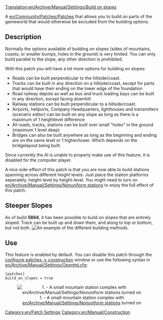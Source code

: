 [[Translation:en/Archive/Manual/Settings/Build on slopes]]
[[Category:en/Patch Settings]]
[[Category:en/Manual/Construction]]

A [[en/Community/Patches/Patches]] that allows you to build on parts of the gameworld that would otherwise be excluded from the building options.

== Description ==
Normally the options available of building on slopes (sides of mountains, coasts, or smaller bumps, holes in the ground) is very limited. You can only build parallel to the slope, any other direction is prohibited.

With this patch you will have a lot more options for building on slopes:
*Roads can be built perpendicular to the hillside/coast.
*Tracks can be built in any direction on a hillside/coast, except for parts that would have their ending on the lower edge of the foundation
*Road railway depots as well as bus and truck loading bays can be built in any direction, except facing downhill
*Railway stations can be built perpendicular to a hillside/coast.
*Airports, heliports, Company Headquarters, lighthouses and transmitters (scenario editor) can be built on any slope as long as there is a maximum of 1 heightlevel difference
*All roads, tracks, stations can be built over small "holes" in the ground (maximum 1 level deep)
*Bridges can also be built anywhere as long as the beginning and ending are on the same level or 1 higher/lower. Which depends on the bridgelayout being built.

Since currently the AI is unable to properly make use of this feature, it is disabled for the computer player.

A nice side-effect of this patch is that you are now able to build stations spanning across different height levels. Just place the station platforms seperately, height-level by height-level. You might need to turn on [[en/Archive/Manual/Settings/Nonuniform stations]] to enjoy the full effect of this patch.

==Steeper Slopes==
As of build '''5864''', it has been possible to build on slopes that are entirely sloped. Track can be built up and down them, and along to top or bottom, but not both.
[[File:en/Archive/Manual/Settings/Steeperslopesexample.png|center|frame|An example of the different building methods.]]

== Use ==
This feature is enabled by default. You can disable this patch through the [[en/Archive/Manual/Settings/Configuring patches/Construction|configure patches -> construction]] window or use the following syntax in [[en/Archive/Manual/Settings/Openttd.cfg]]:

<pre>
[patches]
build_on_slopes = true
</pre>


<center>[[File:en/Archive/Manual/Settings/Build-on-slopes.png|center|frame|1. - A small mountain station complex with [[en/Archive/Manual/Settings/Nonuniform stations]] turned on]]</center>